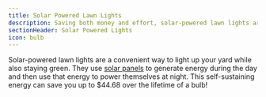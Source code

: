 ```yaml
---
title: Solar Powered Lawn Lights
description: Saving both money and effort, solar-powered lawn lights are a great investment for your green lawn!
sectionHeader: Solar Powered Lights
icon: bulb
---
```


Solar-powered lawn lights are a convenient way to light up your yard while also staying green.
They use [solar panels](/solutions/solar/) to generate energy during the day
and then use that energy to power themselves at night.
This self-sustaining energy can save you up to $44.68 over the lifetime of a bulb!
